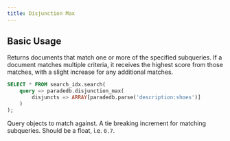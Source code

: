 ```yaml
---
title: Disjunction Max
---
```


## Basic Usage

Returns documents that match one or more of the specified subqueries. If a document matches multiple criteria, it receives the highest score from those matches, with a slight increase for any additional matches.

```sql
SELECT * FROM search_idx.search(
	query => paradedb.disjunction_max(
		disjuncts => ARRAY[paradedb.parse('description:shoes')]
	)
);
```

<ParamField body="disjuncts" required>Query objects to match against.</ParamField>
<ParamField body="tie_breaker">
  A tie breaking increment for matching subqueries. Should be a float, i.e. `0.7`.
</ParamField>
